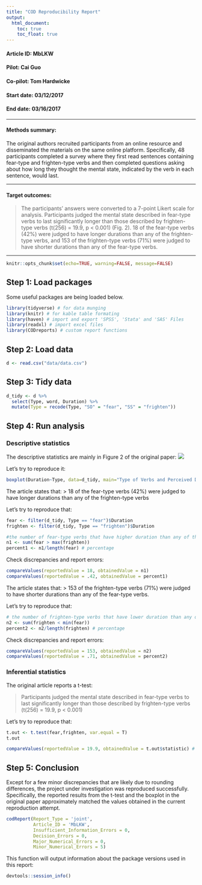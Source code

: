 ```yaml
---
title: "COD Reproducibility Report"
output:
  html_document:
    toc: true
    toc_float: true
---
```


#### Article ID: MbLKW
#### Pilot: Cai Guo
#### Co-pilot: Tom Hardwicke  
#### Start date: 03/12/2017
#### End date: 03/16/2017

-------

#### Methods summary:

The original authors recruited participants from an online resource and disseminated the materials on the same online platform. Specifically, 48 participants completed a survey where they first read sentences containing fear-type and frighten-type verbs and then completed questions asking about how long they thought the mental state, indicated by the verb in each sentence, would last.

------

#### Target outcomes: 

> The participants’ answers were converted to a 7-point Likert scale for analysis. Participants judged the mental state described in fear-type verbs to last significantly longer than those described by frighten-type verbs (t(256) = 19.9, p < 0.001) (Fig. 2). 18 of the fear-type verbs (42%) were judged to have longer durations than any of the frighten-type verbs, and 153 of the frighten-type verbs (71%) were judged to have shorter durations than any of the fear-type verbs.

------

```r
knitr::opts_chunk$set(echo=TRUE, warning=FALSE, message=FALSE)
```

## Step 1: Load packages

Some useful packages are being loaded below.

```r
library(tidyverse) # for data munging
library(knitr) # for kable table formating
library(haven) # import and export 'SPSS', 'Stata' and 'SAS' Files
library(readxl) # import excel files
library(CODreports) # custom report functions
```

## Step 2: Load data

```r
d <- read.csv("data/data.csv")
```

## Step 3: Tidy data

```r
d_tidy <- d %>%
  select(Type, word, Duration) %>%
  mutate(Type = recode(Type, "SO" = "fear", "SS" = "frighten"))
```

## Step 4: Run analysis

### Descriptive statistics

The descriptive statistics are mainly in Figure 2 of the original paper:
![](fig2.png)

Let's try to reproduce it:

```r
boxplot(Duration~Type, data=d_tidy, main="Type of Verbs and Perceived Duration", xlab="Type of Verb", ylab="Duration", ylim= c(1,7), names= c("Fear-Type", "Frighten-Type"), boxwex=0.4, par(mar=c(2,10,2,10))) 
```

The article states that:
> 18 of the fear-type verbs (42%) were judged to have longer durations than any of the frighten-type verbs

Let's try to reproduce that:

```r
fear <- filter(d_tidy, Type == "fear")$Duration
frighten <- filter(d_tidy, Type == "frighten")$Duration

#the number of fear-type verbs that have higher duration than any of the frighten-type verb
n1 <- sum(fear > max(frighten)) 
percent1 <- n1/length(fear) # percentage
```

Check discrepancies and report errors:
```r
compareValues(reportedValue = 18, obtainedValue = n1)
compareValues(reportedValue = .42, obtainedValue = percent1)
```

The article states that:
> 153 of the frighten-type verbs (71%) were judged to have shorter durations than any of the fear-type verbs.

Let's try to reproduce that:
```r
# the number of frighten-type verbs that have lower duration than any of the fear-type verb
n2 <- sum(frighten < min(fear)) 
percent2 <- n2/length(frighten) # percentage
```

Check discrepancies and report errors:

```r
compareValues(reportedValue = 153, obtainedValue = n2)
compareValues(reportedValue = .71, obtainedValue = percent2)
```

### Inferential statistics

The original article reports a t-test:

> Participants judged the mental state described in fear-type verbs to last significantly longer than those described by frighten-type verbs (t(256) = 19.9, p < 0.001)

Let's try to reproduce that:

```r
t.out <- t.test(fear,frighten, var.equal = T)
t.out
```

```r
compareValues(reportedValue = 19.9, obtainedValue = t.out$statistic) # compare t-values
```

## Step 5: Conclusion

Except for a few minor discrepancies that are likely due to rounding differences, the project under investigation was reproduced successfully. Specifically, the reported results from the t-test and the boxplot in the original paper approximately matched the values obtained in the current reproduction attempt. 

```r
codReport(Report_Type = 'joint',
          Article_ID = 'MbLKW', 
          Insufficient_Information_Errors = 0,
          Decision_Errors = 0, 
          Major_Numerical_Errors = 0, 
          Minor_Numerical_Errors = 5)
```

This function will output information about the package versions used in this report:

```r
devtools::session_info()
```
